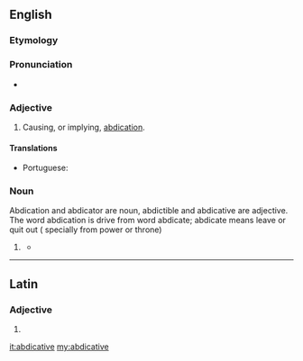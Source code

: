 ==English==

===Etymology===
{{suffix|abdicat|ive}}

===Pronunciation===
* {{a|US}} {{IPA|/ˈæb.dəˌkeɪ.tɪv/|/ˈæb.dəˌkə.tɪv/}}

===Adjective===
{{en-adj}}

# {{context|rare|lang=en}} Causing, or implying, [[abdication]].

====Translations====
{{trans-top|(rare) causing, or implying, abdication}}
* Portuguese: {{t|pt|abdicativo}}
{{trans-mid}}
{{trans-bottom}}

===Noun===
{{en-noun}}
Abdication and abdicator are noun, abdictible and abdicative are adjective. The word abdication is drive from word abdicate; abdicate means leave or quit out ( specially from power or throne)

# {{context|logic|lang=en}} {{rfdef|lang=en}}
#* {{quote-book|title=The Logic of Apuleius|author=David Londey|year=1987|passage=The fourth mood is that which brings together directly a particular '''abdicative''' from a particular dedicative and a universal '''abdicative''', e.g., ''Some just thing is honourable, no honourable thing is base, therefore some just thing is not base.''}}

----

==Latin==

===Adjective===
{{la-adj-form|abdicatīve}}

# {{inflection of|abdicatīvus||voc|m|s|lang=la}}

[[it:abdicative]]
[[my:abdicative]]